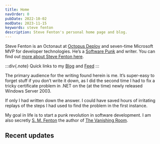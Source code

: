 ```yaml
---
title: Home
navOrder: 0
pubDate: 2022-10-02
modDate: 2023-11-15
keywords: steve fenton
description: Steve Fenton's personal home page and blog.
---
```


Steve Fenton is an Octonaut at [Octopus Deploy](https://octopus.com) and seven-time Microsoft MVP for developer technologies. He’s a [Software Punk](/blog/2020/07/the-software-punk-revolution/) and writer. You can find out [more about Steve Fenton here](/about-me/).

:::div{.note}
Quick links to my [Blog](/blog/1/) and [Feed](/blog/feed.xml)
:::

The primary audience for the writing found herein is me. It’s super-easy to forget stuff if you don’t write it down, as I did the second time I had to fix a tricky certificate problem in .NET on the (at the time) newly released Windows Server 2003.

If only I had written down the answer. I could have saved hours of irritating replays of the steps I had used to find the problem in the first instance.

My goal in life is to start a punk revolution in software development. I am also secretly [S. M. Fenton](https://www.smfenton.uk/s-m-fenton/) the author of [The Vanishing Room](https://www.smfenton.uk/the-vanishing-room/).

## Recent updates

<RecentlyUpdated count="6" />
